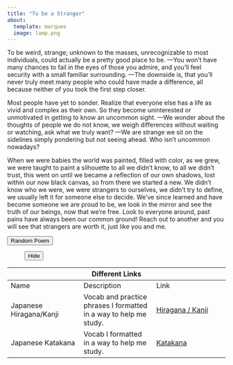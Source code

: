 ```yaml
---
title: "To be a Stranger" 
about:   
  template: marquee   
  image: lamp.png 
---
```


To be weird, strange; unknown to the masses, unrecognizable to most individuals, could actually be a pretty good place to be. ---You won't have many chances to fail in the eyes of those you admire, and you'll feel security with a small familiar surrounding. ---The downside is, that you'll never truly meet many people who could have made a difference, all because neither of you took the first step closer.

Most people have yet to sonder. Realize that everyone else has a life as vivid and complex as their own. So they become uninterested or unmotivated in getting to know an uncommon sight. ---We wonder about the thoughts of people we do not know, we weigh differences without waiting or watching, ask what we truly want? ---We are strange we sit on the sidelines simply pondering but not seeing ahead. Who isn't uncommon nowadays?

When we were babies the world was painted, filled with color, as we grew, we were taught to paint a silhouette to all we didn't know, to all we didn't trust, this went on until we became a reflection of our own shadows, lost within our now black canvas, so from there we started a new. We didn't know who we were, we were strangers to ourselves, we didn't try to define, we usually left it for someone else to decide. We've since learned and have become someone we are proud to be, we look in the mirror and see the truth of our beings, now that we're free. Look to everyone around, past pains have always been our common ground! Reach out to another and you will see that strangers are worth it, just like you and me.



```{=html}
<div class=btn>
<button type="button" class="btn btn-primary btn-sm" onclick="randomQ()" id="btnID">Random Poem</button>
</div>

  <figure class="text-center" id="btnQTE">
  <blockquote class="blockquote">
    <p id="poetry"></p>
  </blockquote>
  
<figcaption class="blockquote-footer" id="poetryFooter">
<cite title=""></cite>
  </figcaption>

<div class=btn>
<button type="button" class="btn btn-primary btn-sm" onclick="hide()" id="btnID">Hide</button>
</div>

</figure>


  <script>
      function hide() {
            document.getElementById('btnQTE')
                .style.display = "none";
        }
        
      function randomQ() {
            document.getElementById('btnQTE')
                .style.display = "block";
            
            a = "<b>Potato</b><br>Oh potato Round and Brown<br>Delicious skin you have around <br>You season well and cook throughout <br> Potato skins are all about <br> Earthy color, white insides <br> Much much taste, saving lives <br> Oh potato you delicious treat <br> You fill my belly, that’s really neat, <br> Oh potato small or big <br> Your taste the same your shape alike <br> Oh potato you’re a pleasant sight, <br> All throughout the silent night <br> Goodbye potato I will see you again <br> Your ripe brown shine, along the line <br> Of this rhythmic rhyme."
            
            b = "<b>Evening Star</b><br>’Twas noontide of summer,<br> And mid-time of night; <br> And stars, in their orbits, <br> Shone pale, thro’ the light <br> Of the brighter, cold moon, <br> ’Mid planets her slaves, <br> Herself in the Heavens, <br> Her beam on the waves. <br> I gaz’d awhile <br> On her cold smile; <br> Too cold — too cold for me — <br> There pass’d, as a shroud, <br> A fleecy cloud, <br> And I turn’d away to thee, <br> Proud Evening Star, <br> In thy glory afar, <br> And dearer thy beam shall be; <br> For joy to my heart <br> Is the proud part <br> Thou bearest in Heav’n at night, <br> And more I admire <br> Thy distant fire, <br> Than that colder, lowly light. "
            
            c = "<b>Casey at the Bat</b><br>The outlook wasn't brilliant for the Mudville nine that day:<br>The score stood four to two, with but one inning more to play,<br>And then when Cooney died at first, and Barrows did the same,<br>A pall-like silence fell upon the patrons of the game.<br>A straggling few got up to go in deep despair. The rest<br>Clung to the hope which springs eternal in the human breast;<br>They thought, 'If only Casey could but get a whack at that—<br>We'd put up even money now, with Casey at the bat.'<br>But Flynn preceded Casey, as did also Jimmy Blake,<br>And the former was a hoodoo, while the latter was a cake;<br>So upon that stricken multitude grim melancholy sat,<br>For there seemed but little chance of Casey getting to the bat.<br>But Flynn let drive a single, to the wonderment of all,<br>And Blake, the much despisèd, tore the cover off the ball;<br>And when the dust had lifted, and men saw what had occurred,<br>There was Jimmy safe at second and Flynn a-hugging third.<br>Then from five thousand throats and more there rose a lusty yell;<br>It rumbled through the valley, it rattled in the dell;<br>It pounded on the mountain and recoiled upon the flat,<br>For Casey, mighty Casey, was advancing to the bat.<br>There was ease in Casey's manner as he stepped into his place;<br>There was pride in Casey's bearing and a smile lit Casey's face.<br>And when, responding to the cheers, he lightly doffed his hat,<br>No stranger in the crowd could doubt 'twas Casey at the bat.<br>Ten thousand eyes were on him as he rubbed his hands with dirt;<br>Five thousand tongues applauded when he wiped them on his shirt;<br>Then while the writhing pitcher ground the ball into his hip,<br>Defiance flashed in Casey's eye, a sneer curled Casey's lip.<br>And now the leather-covered sphere came hurtling through the air,<br>And Casey stood a-watching it in haughty grandeur there.<br>Close by the sturdy batsman the ball unheeded sped—<br>'That ain't my style,' said Casey. 'Strike one!' the umpire said.<br>From the benches, black with people, there went up a muffled roar,<br>Like the beating of the storm-waves on a stern and distant shore;<br>'Kill him! Kill the umpire!' shouted someone on the stand;<br>And it's likely they'd have killed him had not Casey raised his hand.<br>With a smile of Christian charity great Casey's visage shone;<br>He stilled the rising tumult; he bade the game go on;<br>He signaled to the pitcher, and once more the dun sphere flew;<br>But Casey still ignored it and the umpire said, 'Strike two!'<br>'Fraud!' cried the maddened thousands, and echo answered 'Fraud!'<br>But one scornful look from Casey and the audience was awed.<br>They saw his face grow stern and cold, they saw his muscles strain,<br>And they knew that Casey wouldn't let that ball go by again.<br>The sneer is gone from Casey's lip, his teeth are clenched in hate,<br>He pounds with cruel violence his bat upon the plate;<br>And now the pitcher holds the ball, and now he lets it go,<br>And now the air is shattered by the force of Casey's blow.<br>Oh, somewhere in this favoured land the sun is shining bright,<br>The band is playing somewhere, and somewhere hearts are light;<br>And somewhere men are laughing, and somewhere children shout,<br>But there is no joy in Mudville—mighty Casey has struck out."
  
            d = "<b>As I Am Now… May We Meet Again</b><br>It started small, an uneasy sensation in the center of my chest,<br>It slowly grew day by day, the more it did, the more I got used to it,<br>Eventually this small circle took over, eroded my emotions of sadness and joy<br>The only thing I was still able to vividly feel was physical pain<br>No, I never purposely hurt myself, that’s just illogical<br>My emotions were fading not my sense of self or my sense of logic ok?<br>Yes I had a desire to die for many years, never to suicide, but<br> This emptiness that engulfed me, erased that desire as well<br>In an unconscious fit one night I expelled everything I had consciously put away<br><i>It was a mess, but…</i><br>It was necessary for me to finally become the nothingness that had engulfed me.<br>This is my last bit of raw emotion,<br>My last poem,<br>I can’t see myself expressing myself through my writing anymore<br>I don’t hold ill will anymore, once I’m done with this writing…<br>All that I’ve had bottled up would finally be healthily expressed.<br>Onion, This is not a final goodbye<br>It’s just a thank you and I hope we meet again sometime in the future,<br>Well, after I’ve explored this “new found” nothingness that I’ve become.<br>My sense of self is still my own, and well<br> I have no more desire to be as reckless as I have been these last couple months.<br>May we meet again my relatively old friend."
            
            
            
            const poem = [a,
                              b, 
                              c, 
                              d ]
            const credit = ["アルネズ",
                              "Edgar Allan Poe", 
                              "Ernest Lawrence Thayer", 
                              "" ]
            const random = Math.floor(Math.random()*poem.length)
            document.getElementById('poetry').innerHTML=poem[random]
            document.getElementById('poetryFooter').innerHTML=credit[random]
      }

  </script>
```


|                         | Different Links                                                   |                                        |
|------------------------|------------------------|------------------------|
| Name                    | Description                                                       | Link                                   |
| Japanese Hiragana/Kanji | Vocab and practice phrases I formatted in a way to help me study. | [Hiragana / Kanji](hiragana_kanji.qmd) |
| Japanese Katakana       | Vocab I formatted in a way to help me study.                      | [Katakana](katakana.qmd)               |

